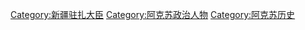[[Category:新疆驻扎大臣|Category:新疆驻扎大臣]]
[[Category:阿克苏政治人物|Category:阿克苏政治人物]]
[[Category:阿克苏历史|Category:阿克苏历史]]